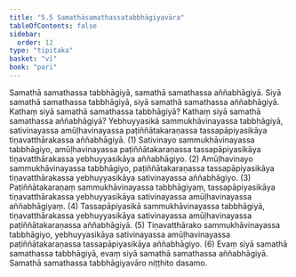 ```yaml
---
title: "5.5 Samathāsamathassatabbhāgiyavāra"
tableOfContents: false
sidebar:
  order: 12
type: "tipitaka"
basket: "vi"
book: "pari"
---
```



<DynamicBreadcrumb />

<Division number="300" book="pari" bookNo="5" page="188">

<Paragraph number="1270" book="pari">
Samathā samathassa tabbhāgiyā, samathā samathassa aññabhāgiyā. Siyā samathā samathassa tabbhāgiyā, siyā samathā samathassa aññabhāgiyā.
</Paragraph>

<Paragraph number="1271" book="pari">
Kathaṃ siyā samathā samathassa tabbhāgiyā? Kathaṃ siyā samathā samathassa aññabhāgiyā? Yebhuyyasikā sammukhāvinayassa tabbhāgiyā, sativinayassa amūḷhavinayassa paṭiññātakaraṇassa tassapāpiyasikāya tiṇavatthārakassa aññabhāgiyā. (1)
</Paragraph>

<Paragraph number="1272" book="pari">
Sativinayo sammukhāvinayassa tabbhāgiyo, amūḷhavinayassa paṭiññātakaraṇassa tassapāpiyasikāya tiṇavatthārakassa yebhuyyasikāya aññabhāgiyo. (2)
</Paragraph>

<Paragraph number="1273" book="pari">
Amūḷhavinayo sammukhāvinayassa tabbhāgiyo, paṭiññātakaraṇassa tassapāpiyasikāya tiṇavatthārakassa yebhuyyasikāya sativinayassa aññabhāgiyo. (3)
</Paragraph>

<Paragraph number="1274" book="pari">
Paṭiññātakaraṇaṃ sammukhāvinayassa tabbhāgiyaṃ, tassapāpiyasikāya tiṇavatthārakassa yebhuyyasikāya sativinayassa amūḷhavinayassa aññabhāgiyaṃ. (4)
</Paragraph>

<Paragraph number="1275" book="pari">
Tassapāpiyasikā sammukhāvinayassa tabbhāgiyā, tiṇavatthārakassa yebhuyyasikāya sativinayassa amūḷhavinayassa paṭiññātakaraṇassa aññabhāgiyā. (5)
</Paragraph>

<Paragraph number="1276" book="pari">
Tiṇavatthārako sammukhāvinayassa tabbhāgiyo, yebhuyyasikāya sativinayassa amūḷhavinayassa paṭiññātakaraṇassa tassapāpiyasikāya aññabhāgiyo. (6)
</Paragraph>

<Paragraph number="1277" book="pari">
Evaṃ siyā samathā samathassa tabbhāgiyā, evaṃ siyā samathā samathassa aññabhāgiyā.

</Paragraph>
</Division>

<Paragraph number="1278" type="center" book="pari">
Samathā samathassa tabbhāgiyavāro niṭṭhito dasamo.
</Paragraph>